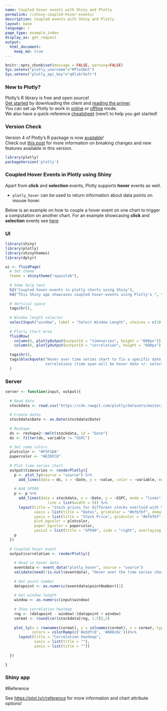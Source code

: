 ```yaml
---
name: Coupled hover events with Shiny and Plotly
permalink: r/shiny-coupled-hover-events/
description: Coupled events with Shiny and Plotly
layout: base
language: r
page_type: example_index
display_as: get_request
output:
  html_document:
    keep_md: true
---
```


```r
knitr::opts_chunk$set(message = FALSE, warning=FALSE)
Sys.setenv("plotly_username"="RPlotBot")
Sys.setenv("plotly_api_key"="q0lz6r5efr")
```

### New to Plotly?

Plotly's R library is free and open source!<br>
[Get started](https://plot.ly/r/getting-started/) by downloading the client and [reading the primer](https://plot.ly/r/getting-started/).<br>
You can set up Plotly to work in [online](https://plot.ly/r/getting-started/#hosting-graphs-in-your-online-plotly-account) or [offline](https://plot.ly/r/offline/) mode.<br>
We also have a quick-reference [cheatsheet](https://images.plot.ly/plotly-documentation/images/r_cheat_sheet.pdf) (new!) to help you get started!

### Version Check

Version 4 of Plotly's R package is now [available](https://plot.ly/r/getting-started/#installation)!<br>
Check out [this post](http://moderndata.plot.ly/upgrading-to-plotly-4-0-and-above/) for more information on breaking changes and new features available in this version.
```r
library(plotly)
packageVersion('plotly')
```

### Coupled Hover Events in Plotly using Shiny
Apart from **click** and **selection** events, Plotly supports **hover** events as well.

- `plotly_hover` can be used to return information about data points on mouse hover.

Below is an example on how to couple a hover event on one chart to trigger a computation on another chart. For an example showcasing **click** and **selection** events see [here](/r/shiny-coupled-events/)

### UI

```r
library(shiny)
library(plotly)
library(shinythemes)
library(dplyr)

ui <- fluidPage(
  # Set theme
  theme = shinytheme("spacelab"),
  
  # Some help text
  h2("Coupled hover-events in plotly charts using Shiny"),
  h4("This Shiny app showcases coupled hover-events using Plotly's ", tags$code("event_data()"), " function."),
  
  # Vertical space
  tags$hr(),
  
  # Window length selector
  selectInput("window", label = "Select Window Length", choices = c(10, 20, 30, 60, 90), selected = 10),
  
  # Plotly Chart Area
  fluidRow(
    column(6, plotlyOutput(outputId = "timeseries", height = "600px")),
    column(6, plotlyOutput(outputId = "correlation", height = "600px"))),
  
  tags$hr(),
  tags$blockquote("Hover over time series chart to fix a specific date. Correlation chart will update with historical 
                  correlations (time span will be hover date +/- selected window length)")
  )
```

### Server

```r
server <- function(input, output){
  
  # Read data
  stockdata <- read.csv("https://cdn.rawgit.com/plotly/datasets/master/stockdata.csv")
  
  # Create dates
  stockdata$Date <- as.Date(stockdata$Date)
  
  # Reshape
  ds <- reshape2::melt(stockdata, id = "Date")
  ds <- filter(ds, variable != "GSPC")
  
  # Set some colors
  plotcolor <- "#F5F1DA"
  papercolor <- "#E3DFC8"
  
  # Plot time series chart 
  output$timeseries <- renderPlotly({
    p <- plot_ly(source = "source") %>% 
      add_lines(data = ds, x = ~Date, y = ~value, color = ~variable, mode = "lines", line = list(width = 3))
    
    # Add SP500
    p <- p %>%
      add_lines(data = stockdata, x = ~Date, y = ~GSPC, mode = "lines", yaxis = "y2", name = "SP500", opacity = 0.3,
                   line = list(width = 5)) %>% 
      layout(title = "Stock prices for different stocks overlaid with SP500",
             xaxis = list(title = "Dates", gridcolor = "#bfbfbf", domain = c(0, 0.98)),
             yaxis = list(title = "Stock Price", gridcolor = "#bfbfbf"), 
             plot_bgcolor = plotcolor,
             paper_bgcolor = papercolor, 
             yaxis2 = list(title = "SP500", side = "right", overlaying = "y"))
    p
  })
  
  # Coupled hover event
  output$correlation <- renderPlotly({
    
    # Read in hover data
    eventdata <- event_data("plotly_hover", source = "source")
    validate(need(!is.null(eventdata), "Hover over the time series chart to populate this heatmap"))
    
    # Get point number
    datapoint <- as.numeric(eventdata$pointNumber)[1]
    
    # Get window length
    window <- as.numeric(input$window)
    
    # Show correlation heatmap
    rng <- (datapoint - window):(datapoint + window)
    cormat <- round(cor(stockdata[rng, 1:5]),2)
    
    plot_ly(x = rownames(cormat), y = colnames(cormat), z = cormat, type = "heatmap", 
            colors = colorRamp(c('#e3dfc8', '#808c6c')))%>% 
      layout(title = "Correlation heatmap",
             xaxis = list(title = ""),
             yaxis = list(title = ""))
    
  })
  
}
```

### Shiny app



#Reference

See [https://plot.ly/r/reference](https://plot.ly/r/reference) for more information and chart attribute options!
